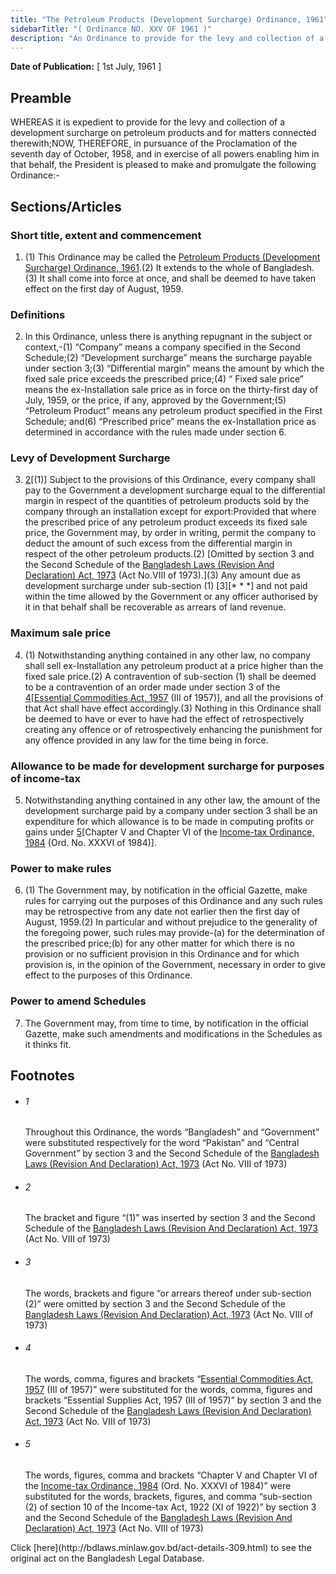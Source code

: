 ```yaml
---
title: "The Petroleum Products (Development Surcharge) Ordinance, 1961"
sidebarTitle: "( Ordinance NO. XXV OF 1961 )"
description: "An Ordinance to provide for the levy and collection of a development surcharge on petroleum products and for matters connected therewith. 1♣"
---
```


**Date of Publication:** [ 1st July, 1961 ]

## Preamble

WHEREAS it is expedient to provide for the levy and collection of a development surcharge on petroleum products and for matters connected therewith;NOW, THEREFORE, in pursuance of the Proclamation of the seventh day of October, 1958, and in exercise of all powers enabling him in that behalf, the President is pleased to make and promulgate the following Ordinance:-

## Sections/Articles

### Short title, extent and commencement

1. (1) This Ordinance may be called the [Petroleum Products (Development Surcharge) Ordinance, 1961](/laws/act-309 "Petroleum Products (Development Surcharge) Ordinance, 1961").(2) It extends to the whole of Bangladesh.(3) It shall come into force at once, and shall be deemed to have taken effect on the first day of August, 1959.

### Definitions

2. In this Ordinance, unless there is anything repugnant in the subject or context,-(1) “Company” means a company specified in the Second Schedule;(2) “Development surcharge” means the surcharge payable under section 3;(3) “Differential margin” means the amount by which the fixed sale price exceeds the prescribed price;(4) “ Fixed sale price” means the ex-Installation sale price as in force on the thirty-first day of July, 1959, or the price, if any, approved by the Government;(5) “Petroleum Product” means any petroleum product specified in the First Schedule; and(6) “Prescribed price” means the ex-Installation price as determined in accordance with the rules made under section 6.

### Levy of Development Surcharge

3. [2](1)[(1)] Subject to the provisions of this Ordinance, every company shall pay to the Government a development surcharge equal to the differential margin in respect of the quantities of petroleum products sold by the company through an installation except for export:Provided that where the prescribed price of any petroleum product exceeds its fixed sale price, the Government may, by order in writing, permit the company to deduct the amount of such excess from the differential margin in respect of the other petroleum products.(2) [Omitted by section 3 and the Second Schedule of the [Bangladesh Laws (Revision And Declaration) Act, 1973](/laws/act-430 "Bangladesh Laws (Revision And Declaration) Act, 1973") (Act No.VIII of 1973).](3) Any amount due as development surcharge under sub-section (1) [3][\* \* \*] and not paid within the time allowed by the Government or any officer authorised by it in that behalf shall be recoverable as arrears of land revenue.

### Maximum sale price

4. (1) Notwithstanding anything contained in any other law, no company shall sell ex-Installation any petroleum product at a price higher than the fixed sale price.(2) A contravention of sub-section (1) shall be deemed to be a contravention of an order made under section 3 of the [4](1)[[Essential Commodities Act, 1957](/laws/act-267 "Essential Commodities Act, 1957") (III of 1957)], and all the provisions of that Act shall have effect accordingly.(3) Nothing in this Ordinance shall be deemed to have or ever to have had the effect of retrospectively creating any offence or of retrospectively enhancing the punishment for any offence provided in any law for the time being in force.

### Allowance to be made for development surcharge for purposes of income-tax

5. Notwithstanding anything contained in any other law, the amount of the development surcharge paid by a company under section 3 shall be an expenditure for which allowance is to be made in computing profits or gains under [5](1)[Chapter V and Chapter VI of the [Income-tax Ordinance, 1984](/laws/act-672 "Income-tax Ordinance, 1984") (Ord. No. XXXVI of 1984)].

### Power to make rules

6. (1) The Government may, by notification in the official Gazette, make rules for carrying out the purposes of this Ordinance and any such rules may be retrospective from any date not earlier then the first day of August, 1959.(2) In particular and without prejudice to the generality of the foregoing power, such rules may provide-(a) for the determination of the prescribed price;(b) for any other matter for which there is no provision or no sufficient provision in this Ordinance and for which provision is, in the opinion of the Government, necessary in order to give effect to the purposes of this Ordinance.

### Power to amend Schedules

7. The Government may, from time to time, by notification in the official Gazette, make such amendments and modifications in the Schedules as it thinks fit.

## Footnotes

- ###### 1

  Throughout this Ordinance, the words “Bangladesh” and “Government” were substituted respectively for the word “Pakistan” and “Central Government” by section 3 and the Second Schedule of the [Bangladesh Laws (Revision And Declaration) Act, 1973](/laws/act-430 "Bangladesh Laws (Revision And Declaration) Act, 1973") (Act No. VIII of 1973)

- ###### 2

  The bracket and figure “(1)” was inserted by section 3 and the Second Schedule of the [Bangladesh Laws (Revision And Declaration) Act, 1973](/laws/act-430 "Bangladesh Laws (Revision And Declaration) Act, 1973") (Act No. VIII of 1973)

- ###### 3

  The words, brackets and figure “or arrears thereof under sub-section (2)” were omitted by section 3 and the Second Schedule of the [Bangladesh Laws (Revision And Declaration) Act, 1973](/laws/act-430 "Bangladesh Laws (Revision And Declaration) Act, 1973") (Act No. VIII of 1973)

- ###### 4

  The words, comma, figures and brackets “[Essential Commodities Act, 1957](/laws/act-267 "Essential Commodities Act, 1957") (III of 1957)” were substituted for the words, comma, figures and brackets “Essential Supplies Act, 1957 (III of 1957)” by section 3 and the Second Schedule of the [Bangladesh Laws (Revision And Declaration) Act, 1973](/laws/act-430 "Bangladesh Laws (Revision And Declaration) Act, 1973") (Act No. VIII of 1973)

- ###### 5

  The words, figures, comma and brackets “Chapter V and Chapter VI of the [Income-tax Ordinance, 1984](/laws/act-672 "Income-tax Ordinance, 1984") (Ord. No. XXXVI of 1984)” were substituted for the words, brackets, figures, and comma “sub-section (2) of section 10 of the Income-tax Act, 1922 (XI of 1922)” by section 3 and the Second Schedule of the [Bangladesh Laws (Revision And Declaration) Act, 1973](/laws/act-430 "Bangladesh Laws (Revision And Declaration) Act, 1973") (Act No. VIII of 1973)

<Note>
  Click [here](http://bdlaws.minlaw.gov.bd/act-details-309.html) to see the original act on the Bangladesh Legal Database.
</Note>
